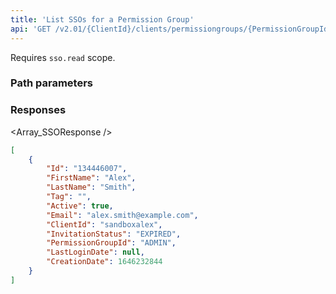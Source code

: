 ```yaml
---
title: 'List SSOs for a Permission Group'  
api: 'GET /v2.01/{ClientId}/clients/permissiongroups/{PermissionGroupId}/sso'  
---
```


  
Requires `sso.read` scope.

### Path parameters  

<PermissionGroupId1 />  

### Responses  

<AccordionGroup><Accordion title="200">  

<Array_SSOResponse /></Accordion></AccordionGroup>  

<ResponseExample>  

```json 200  
[
    {
        "Id": "134446007",
        "FirstName": "Alex",
        "LastName": "Smith",
        "Tag": "",
        "Active": true,
        "Email": "alex.smith@example.com",
        "ClientId": "sandboxalex",
        "InvitationStatus": "EXPIRED",
        "PermissionGroupId": "ADMIN",
        "LastLoginDate": null,
        "CreationDate": 1646232844
    }
]  
 ```  

</ResponseExample>

<RequestExample>

</RequestExample>